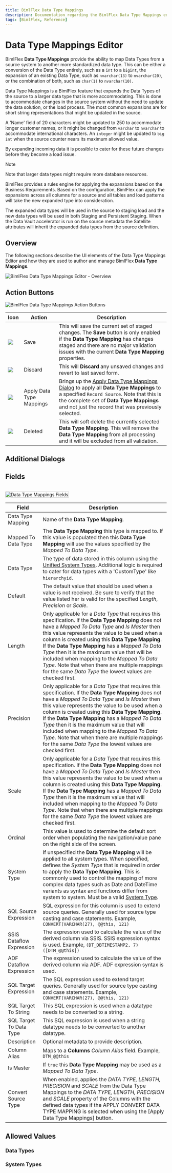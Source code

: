 ```yaml
---
title: BimlFlex Data Type Mappings
description: Documentation regarding the BimlFlex Data Type Mappings editor, including editor fields, action buttons, field descriptions, setting options, and overrides.
tags: [BimlFlex, Reference]
---
```



# Data Type Mappings Editor

BimlFlex **Data Type Mappings** provide the ability to map Data Types from a source system to another more standardized data type.  This can be either a conversion of the Data Type entirely, such as a `int` to a `bigint`, the expansion of an existing Data Type, such as `nvarchar(13)` to `nvarchar(20)`, or the combination of both, such as `char(1)` to `nvarchar(10)`.  

Data Type Mappings is a BimlFlex feature that expands the Data Types of the source to a larger data type that is more accommodating. This is done to accommodate changes in the source system without the need to update the data solution, or the load process. The most common expansions are for short string representations that might be updated in the source.

A 'Name' field of 20 characters might be updated to 250 to accommodate longer customer names, or it might be changed from `varchar` to `nvarchar` to accommodate international characters. An `integer` might be updated to `big int` when the source counter nears its maximum allowed value.

By expanding incoming data it is possible to cater for these future changes before they become a load issue.

>[!NOTE]
> Note that larger data types might require more database resources.

BimlFlex provides a rules engine for applying the expansions based on the Business Requirements. Based on the configuration, BimlFlex can apply the expansions across all columns for a source and all tables and load patterns will take the new expanded type into consideration.

The expanded data types will be used in the source to staging load and the new data types will be used in both Staging and Persistent Staging. When the Data Vault accelerator is run on the source metadata the Satellite attributes will inherit the expanded data types from the source definition.

## Overview

The following sections describe the UI elements of the Data Type Mappings Editor and how they are used to author and manage BimlFlex **Data Type Mappings**.

![BimlFlex Data Type Mappings Editor - Overview](images/bfx-data-type-mappings-overview.png "BimlFlex Data Type Mappings Editor - Overview")

<!--
**Data Type Mappings Editor**  
<img src="images/bimlflex-app-data-type-mappings.png" style="border: 1px solid #CCC;" title="Data Type Mappings Editor" />
-->

## Action Buttons

![BimlFlex Data Type Mappings Action Buttons](images/bfx-data-type-mappings-action-bar.png "BimlFlex Data Type Mappings Action Buttons")

<!--
<br/>
<img src="images/bimlflex-app-data-type-mappings-actions.png" style="border: 1px solid #CCC;" title="AData Type Mapping Editor Action Buttons" />
-->

|Icon|Action|Description|
|-|-|-|
|<div class="icon-col m-5"><img src="images/svg-icons/save.svg" /></div>|<span class="nowrap-col m-5">Save</span>|This will save the current set of staged changes.  The **Save** button is only enabled if the **Data Type Mapping** has changes staged and there are no major validation issues with the current **Data Type Mapping** properties.|
| <div class="icon-col m-5"><img src="images/svg-icons/discard.svg" /></div> | Discard | This will **Discard** any unsaved changes and revert to last saved form. |
|<div class="icon-col m-5"><img src="images/svg-icons/datatype-mappings.svg" /></div>|<span class="nowrap-col m-5">Apply Data Type Mappings</span>|Brings up the [Apply Data Type Mappings Dialog](#apply-data-type-mappings-dialog) to apply all **Data Type Mappings** to a specified `Record Source`.  Note that this is the complete set of **Data Type Mappings** and not just the record that was previously selected.|
|<div class="icon-col m-5"><img src="images/bimlflex-app-action-switch.png" /></div>|<span class="nowrap-col m-5">Deleted</span>|This will soft delete the currently selected **Data Type Mapping**.  This will remove the **Data Type Mapping** from all processing and it will be excluded from all validation.|

[//]: # (TODO: Find a switch SVG to use for Deleted)

## Additional Dialogs

<DialogApplyDataTypeMappings />

## Fields

<br/>
<img src="images/bimlflex-app-data-type-mappings-fields.png" style="border: 1px solid #CCC;" title="Data Type Mappings Fields" />

|Field|Description|
|-|-|
| Data Type Mapping|Name of the **Data Type Mapping**.|
| Mapped To Data Type|The **Data Type Mapping** this type is mapped to.  If this value is populated then this **Data Type Mapping** will use the values specified by the *Mapped To Data Type*.
| Data Type | The type of data stored in this column using the [Unified System Types](#data-types).  Additional logic is required to cater for data types with a 'CustomType' like `hierarchyid`. |
| Default | The default value that should be used when a value is not received.  Be sure to verify that the value listed her is valid for the specified *Length*, *Precision* or *Scale*.|
| Length |Only applicable for a *Data Type* that requires this specification.  If the **Data Type Mapping** does not have a *Mapped To Data Type* and *Is Master* then this value represents the value to be used when a column is created using this **Data Type Mapping**.  If the **Data Type Mapping** has a *Mapped To Data Type* then it is the maximum value that will be included when mapping to the *Mapped To Data Type*.  Note that when there are multiple mappings for the same *Data Type* the lowest values are checked first.|
| Precision |Only applicable for a *Data Type* that requires this specification.  If the **Data Type Mapping** does not have a *Mapped To Data Type* and *Is Master* then this value represents the value to be used when a column is created using this **Data Type Mapping**.  If the **Data Type Mapping** has a *Mapped To Data Type* then it is the maximum value that will included when mapping to the *Mapped To Data Type*.  Note that when there are multiple mappings for the same *Data Type* the lowest values are checked first.|
| Scale |Only applicable for a *Data Type* that requires this specification.  If the **Data Type Mapping** does not have a *Mapped To Data Type* and *Is Master* then this value represents the value to be used when a column is created using this **Data Type Mapping**.  If the **Data Type Mapping** has a *Mapped To Data Type* then it is the maximum value that will included when mapping to the *Mapped To Data Type*.  Note that when there are multiple mappings for the same *Data Type* the lowest values are checked first.|
| Ordinal |This value is used to determine the default sort order when populating the navigation/value pane on the right side of the screen.|
| System Type | If unspecified the **Data Type Mapping** will be applied to all system types.  When specified, defines the *System Type* that is required in order to apply the **Data Type Mapping**.  This is commonly used to control the mapping of more complex data types such as Date and DateTime variants as syntax and functions differ from system to system. Must be a valid [System Type](#system-types).|
| SQL Source Expression |SQL expression for this column is used to extend source queries. Generally used for source type casting and case statements. Example, `CONVERT(VARCHAR(27), @@this, 121)`|
| SSIS Dataflow Expression |The expression used to calculate the value of the derived column via SSIS.  SSIS expression syntax is used. Example, `(DT_DBTIMESTAMP2, 7)([DTM_@@this])` |
| ADF Dataflow Expression | The expression used to calculate the value of the derived column via ADF.  ADF expression syntax is used.|
| SQL Target Expression | The SQL expression used to extend target queries. Generally used for source type casting and case statements. Example, `CONVERT(VARCHAR(27), @@this, 121)`|
| SQL Target To String | This SQL expression is used when a datatype needs to be converted to a string.|
| SQL Target To Data Type | This SQL expression is used when a string datatype needs to be converted to another datatype.|
| Description |Optional metadata to provide description.|
| Column Alias |Maps to a **Columns** *Column Alias* field. Example, `DTM_@@this`|
| Is Master |If `true` this **Data Type Mapping** may be used as a *Mapped To Data Type*.|
| Convert Source Type | When enabled, applies the *DATA TYPE, LENGTH, PRECISION* and *SCALE* from the Data Type Mappings to the *DATA TYPE, LENGTH, PRECISION* and *SCALE* property of the Columns with the defined data types if the APPLY CONVERT DATA TYPE MAPPING is selected when using the [Apply Data Type Mappings] button. |

[//]: # (TODO: Create or link to a Unified System Types guide. [unified-system-types.md])
[//]: # (TODO: Outline or link to configuration of a Data Type = 'CustomType'.)

[//]: # (TODO: Circle back and outline some examples of the follow: Proper use of[Mapped To Data Type], Examples of using proper and improper [DEFAULT], Example for each 'Expression', examples of each 'SQL' column, [Column Alias] usage, Ranged values and qualifying mapping i.e. [Length], [Precision], [Scale].  Once completed set an Anchor Link in the table above.)

[//]: # (### Detailed Examples)

[//]: # (Examples that can better communicate usage of more complex concepts are included below.  )

[//]: # (#### Ranged Values Detailed Examples)

[//]: # (TODO: Create a more detail example of [Length] usage and qualification.)

## Allowed Values

### Data Types

<EnumDataType />

### System Types

<EnumSystemType />
